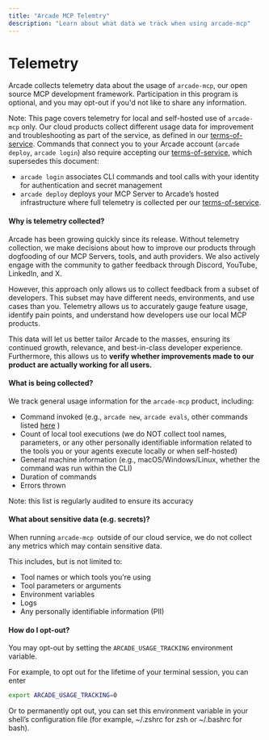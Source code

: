 ```yaml
---
title: "Arcade MCP Telemtry"
description: "Learn about what data we track when using arcade-mcp"
---
```


# Telemetry

Arcade collects telemetry data about the usage of `arcade-mcp`, our open source MCP development framework. Participation in this program is optional, and you may opt-out if you'd not like to share any information.

Note: This page covers telemetry for local and self-hosted use of `arcade-mcp` only. Our cloud products collect different usage data for improvement and troubleshooting as part of the service, as defined in our [terms-of-service](https://www.arcade.dev/terms-of-service). Commands that connect you to your Arcade account (`arcade deploy`, `arcade login`) also require accepting our [terms-of-service](https://www.arcade.dev/terms-of-service), which supersedes this document:

- `arcade login` associates CLI commands and tool calls with your identity for authentication and secret management
- `arcade deploy` deploys your MCP Server to Arcade’s hosted infrastructure where full telemetry is collected per our [terms-of-service](https://www.arcade.dev/terms-of-service).

#### Why is telemetry collected?

Arcade has been growing quickly since its release. Without telemetry collection, we make decisions about how to improve our products through dogfooding of our MCP Servers, tools, and auth providers. We also actively engage with the community to gather feedback through Discord, YouTube, LinkedIn, and X.

However, this approach only allows us to collect feedback from a subset of developers. This subset may have different needs, environments, and use cases than you. Telemetry allows us to accurately gauge feature usage, identify pain points, and understand how developers use our local MCP products.

This data will let us better tailor Arcade to the masses, ensuring its continued growth, relevance, and best-in-class developer experience. Furthermore, this allows us to **verify whether improvements made to our product are actually working for all users.**

#### What is being collected?

We track general usage information for the `arcade-mcp` product, including:

- Command invoked (e.g., `arcade new`, `arcade evals`, other commands listed [here](/home/arcade-cli) )
- Count of local tool executions (we do NOT collect tool names, parameters, or any other personally identifiable information related to the tools you or your agents execute locally or when self-hosted)
- General machine information (e.g., macOS/Windows/Linux, whether the command was run within the CLI)
- Duration of commands
- Errors thrown

Note: this list is regularly audited to ensure its accuracy

#### What about sensitive data (e.g. secrets)?

When running `arcade-mcp `outside of our cloud service, we do not collect any metrics which may contain sensitive data.

This includes, but is not limited to:

- Tool names or which tools you're using
- Tool parameters or arguments
- Environment variables
- Logs
- Any personally identifiable information (PII)

#### How do I opt-out?

You may opt-out by setting the `ARCADE_USAGE_TRACKING` environment variable.

For example, to opt out for the lifetime of your terminal session, you can enter

```bash
export ARCADE_USAGE_TRACKING=0
```

Or to permanently opt out, you can set this environment variable in your shell’s configuration file (for example, ~/.zshrc for zsh or ~/.bashrc for bash).
